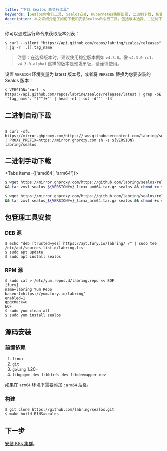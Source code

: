 ```yaml
---
title: "下载 Sealos 命令行工具"
keywords: [Sealos命令行工具, Sealos安装, Kubernetes集群部署, 二进制下载, 包管理工具安装, 源码安装, 版本选择, Linux系统]
description: 本文详细介绍了如何下载和安装Sealos命令行工具，包括版本选择、二进制下载、包管理工具安装和源码安装等多种方法，助您快速部署Kubernetes集群。
---
```


你可以通过运行命令来获取版本列表：

```shell
$ curl --silent "https://api.github.com/repos/labring/sealos/releases" | jq -r '.[].tag_name'
```

> 注意：在选择版本时，建议使用稳定版本例如 `v4.3.0`。像 `v4.3.0-rc1`、`v4.3.0-alpha1` 这样的版本是预发布版，请谨慎使用。

设置 `VERSION` 环境变量为 latest 版本号，或者将 `VERSION` 替换为您要安装的 Sealos 版本：

```shell
$ VERSION=`curl -s https://api.github.com/repos/labring/sealos/releases/latest | grep -oE '"tag_name": "[^"]+"' | head -n1 | cut -d'"' -f4`
```

## 二进制自动下载

```shell

$ curl -sfL https://mirror.ghproxy.com/https://raw.githubusercontent.com/labring/sealos/main/scripts/install.sh | PROXY_PREFIX=https://mirror.ghproxy.com sh -s ${VERSION} labring/sealos

```

## 二进制手动下载

<Tabs items={['amd64', 'arm64']}>

  ```bash tab="amd64"
  $ wget https://mirror.ghproxy.com/https://github.com/labring/sealos/releases/download/${VERSION}/sealos_${VERSION#v}_linux_amd64.tar.gz \
  && tar zxvf sealos_${VERSION#v}_linux_amd64.tar.gz sealos && chmod +x sealos && mv sealos /usr/bin
  ```

  ```bash tab="arm64"
  $ wget https://mirror.ghproxy.com/https://github.com/labring/sealos/releases/download/${VERSION}/sealos_${VERSION#v}_linux_arm64.tar.gz \
  && tar zxvf sealos_${VERSION#v}_linux_arm64.tar.gz sealos && chmod +x sealos && mv sealos /usr/bin
  ```
</Tabs>

## 包管理工具安装

### DEB 源

```shell
$ echo "deb [trusted=yes] https://apt.fury.io/labring/ /" | sudo tee /etc/apt/sources.list.d/labring.list
$ sudo apt update
$ sudo apt install sealos
```

### RPM 源

```shell
$ sudo cat > /etc/yum.repos.d/labring.repo << EOF
[fury]
name=labring Yum Repo
baseurl=https://yum.fury.io/labring/
enabled=1
gpgcheck=0
EOF
$ sudo yum clean all
$ sudo yum install sealos
```

## 源码安装

### 前置依赖
1. `linux`
2. `git`
3. `golang` 1.20+
4. `libgpgme-dev libbtrfs-dev libdevmapper-dev`

如果在 `arm64` 环境下需要添加 `:arm64` 后缀。

### 构建

```shell
$ git clone https://github.com/labring/sealos.git
$ make build BINS=sealos
```

## 下一步

[安装 K8s 集群](/developer-guide/lifecycle-management/quick-start/deploy-kubernetes.md)。

